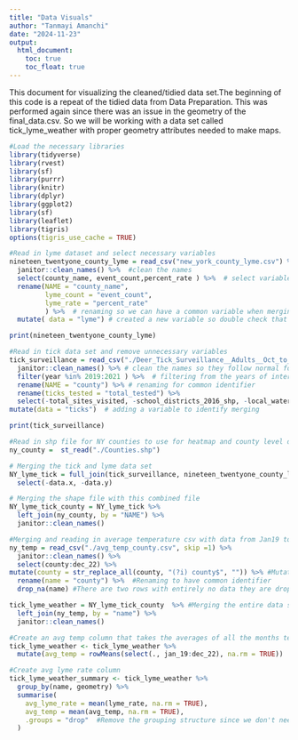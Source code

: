 ```yaml
---
title: "Data Visuals"
author: "Tanmayi Amanchi"
date: "2024-11-23"
output: 
  html_document:
    toc: true
    toc_float: true
---
```


This document for visualizing the cleaned/tidied data set.The beginning of this code is a repeat of the tidied data from Data Preparation. This was performed again since there was an issue in the geometry  of the final_data.csv. So we will be working with a data set called tick_lyme_weather with proper geometry attributes needed to make maps.
```r
#Load the necessary libraries 
library(tidyverse)
library(rvest)
library(sf)
library(purrr)
library(knitr)
library(dplyr)
library(ggplot2)
library(sf)
library(leaflet)
library(tigris)
options(tigris_use_cache = TRUE)
``` 

```r
#Read in lyme dataset and select necessary variables
nineteen_twentyone_county_lyme = read_csv("new_york_county_lyme.csv") %>%  #read in the NYC lyme data
  janitor::clean_names() %>%  #clean the names 
  select(county_name, event_count,percent_rate ) %>%  # select variables of interest 
  rename(NAME = "county_name", 
         lyme_count = "event_count",
         lyme_rate = "percent_rate"
         ) %>%  # renaming so we can have a common variable when merging 
  mutate( data = "lyme") # created a new variable so double check that merging was accurate

print(nineteen_twentyone_county_lyme)

```

```r
#Read in tick data set and remove unnecessary variables 
tick_surveillance = read_csv("./Deer_Tick_Surveillance__Adults__Oct_to_Dec__excluding_Powassan_virus__Beginning_2008_20241116.csv") %>% 
  janitor::clean_names() %>% # clean the names so they follow normal form 
  filter(year %in% 2019:2021 ) %>%  # filtering from the years of interest that are based from the lyme disease data 
  rename(NAME = "county") %>% # renaming for common identifier
  rename(ticks_tested = "total_tested") %>% 
  select(-total_sites_visited, -school_districts_2016_shp, -local_waterfront_revitalization_program_lwrp_communities, -new_york_zip_codes, -counties, -nys_senate_districts, -a_phagocytophilum_percent, -b_microti_percent, -b_miyamotoi_percent) %>%  # selecting and removing variables of interest , 
mutate(data = "ticks")  # adding a variable to identify merging 

print(tick_surveillance)
```

```r
#Read in shp file for NY counties to use for heatmap and county level data
ny_county =  st_read("./Counties.shp")  
```

```r
# Merging the tick and lyme data set  
NY_lyme_tick = full_join(tick_surveillance, nineteen_twentyone_county_lyme, by = "NAME") %>% 
  select(-data.x, -data.y)

# Merging the shape file with this combined file
NY_lyme_tick_county = NY_lyme_tick %>%
  left_join(ny_county, by = "NAME") %>% 
  janitor::clean_names() 
```

```r
#Merging and reading in average temperature csv with data from Jan19 to Dec22
ny_temp = read_csv("./avg_temp_county.csv", skip =1) %>% 
  janitor::clean_names() %>% 
  select(county:dec_22) %>% 
mutate(county = str_replace_all(county, "(?i) county$", "")) %>% #Mutated to remove the suffix county so that the data can be merged and have common identifier
  rename(name = "county") %>%  #Renaming to have common identifier 
  drop_na(name) #There are two rows with entirely no data they are dropped 

tick_lyme_weather = NY_lyme_tick_county  %>% #Merging the entire data set with avg weather 
  left_join(ny_temp, by = "name") %>% 
  janitor::clean_names() 
```

```r
#Create an avg temp column that takes the averages of all the months temperature values by county 
tick_lyme_weather <- tick_lyme_weather %>%
  mutate(avg_temp = rowMeans(select(., jan_19:dec_22), na.rm = TRUE))
```

```r
#Create avg lyme rate column
tick_lyme_weather_summary <- tick_lyme_weather %>%
  group_by(name, geometry) %>%
  summarise(
    avg_lyme_rate = mean(lyme_rate, na.rm = TRUE),
    avg_temp = mean(avg_temp, na.rm = TRUE),
    .groups = "drop"  #Remove the grouping structure since we don't need it in the final result
  )
```
